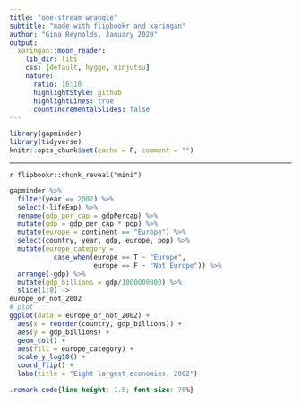 ```yaml
---
title: "one-stream wrangle"
subtitle: "made with flipbookr and xaringan"
author: "Gina Reynolds, January 2020"
output:
  xaringan::moon_reader:
    lib_dir: libs
    css: [default, hygge, ninjutsu]
    nature:
      ratio: 16:10
      highlightStyle: github
      highlightLines: true
      countIncrementalSlides: false
---
```


```r
library(gapminder)
library(tidyverse)
knitr::opts_chunk$set(cache = F, comment = "")
```

---

`r flipbookr::chunk_reveal("mini")`


```r
gapminder %>% 
  filter(year == 2002) %>% 
  select(-lifeExp) %>% 
  rename(gdp_per_cap = gdpPercap) %>% 
  mutate(gdp = gdp_per_cap * pop) %>% 
  mutate(europe = continent == "Europe") %>% 
  select(country, year, gdp, europe, pop) %>% 
  mutate(europe_category =
           case_when(europe == T ~ "Europe",
                     europe == F ~ "Not Europe")) %>% 
  arrange(-gdp) %>% 
  mutate(gdp_billions = gdp/1000000000) %>% 
  slice(1:8) ->
europe_or_not_2002
# plot
ggplot(data = europe_or_not_2002) +
  aes(x = reorder(country, gdp_billions)) +
  aes(y = gdp_billions) +
  geom_col() + 
  aes(fill = europe_category) +
  scale_y_log10() +
  coord_flip() +
  labs(title = "Eight largest economies, 2002")
```





```css
.remark-code{line-height: 1.5; font-size: 70%}
```
